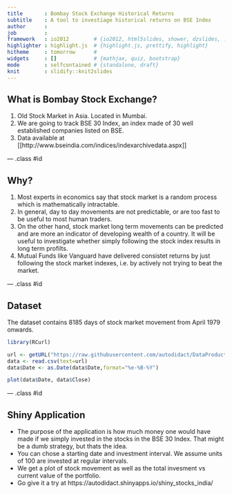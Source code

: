 ```yaml
---
title       : Bombay Stock Exchange Historical Returns
subtitle    : A tool to investiage historical returns on BSE Index
author      : 
job         : 
framework   : io2012        # {io2012, html5slides, shower, dzslides, ...}
highlighter : highlight.js  # {highlight.js, prettify, highlight}
hitheme     : tomorrow      # 
widgets     : []            # {mathjax, quiz, bootstrap}
mode        : selfcontained # {standalone, draft}
knit        : slidify::knit2slides
---
```


## What is Bombay Stock Exchange?

1. Old Stock Market in Asia. Located in Mumbai.
2. We are going to track BSE 30 Index, an index made of 30 well established
companies listed on BSE.
3. Data available at [[http://www.bseindia.com/indices/indexarchivedata.aspx]]

--- .class #id 

## Why?

1. Most experts in economics say that stock market is a random process which is mathematically intractable.
2. In general, day to day movements are not predictable, or are too fast to be useful to most human traders.
3. On the other hand, stock market long term movements can be predicted and are more an indicator of developing wealth of a country. It will be useful to investigate whether simply following the stock index results in long term profilts.
4. Mutual Funds like Vanguard have delivered consistet returns by just following the stock market indexes, i.e. by actively not trying to beat the market.

--- .class #id 

## Dataset
The dataset contains 8185 days of stock market movement from April 1979 onwards.
```r
library(RCurl)
```
```r
url <- getURL("https://raw.githubusercontent.com/autodidact/DataProductShiny/master/data/bse30.csv",encoding="UTF-8")
data <- read.csv(text=url)
data$Date <- as.Date(data$Date,format="%e-%B-%Y")
```

```r
plot(data$Date, data$Close)
```

--- .class #id 

## Shiny Application

* The purpose of the application is how much money one would have made if we simply invested in the stocks in the BSE 30 Index. That might be a dumb strategy, but thats the idea.
* You can chose a starting date and investment interval. We assume units of 100 are invested at regular intervals.
* We get a plot of stock movement as well as the total invesment vs current value of the portfolio.
* Go give it a try at https://autodidact.shinyapps.io/shiny_stocks_india/

